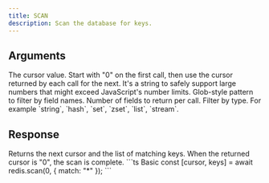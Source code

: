 ```yaml
---
title: SCAN
description: Scan the database for keys.
---
```


## Arguments

<ParamField body="cursor" type="string">
  The cursor value. Start with "0" on the first call, then use the cursor
  returned by each call for the next. It's a string to safely support large
  numbers that might exceed JavaScript's number limits.
</ParamField>

<ParamField body="options" type="Object">
  <ParamField body="match" type="string">
    Glob-style pattern to filter by field names.
  </ParamField>
  <ParamField body="count" type="number">
    Number of fields to return per call.
  </ParamField>
  <ParamField body="type" type="string">
    Filter by type. For example `string`, `hash`, `set`, `zset`, `list`,
    `stream`.
  </ParamField>
</ParamField>

## Response

<ResponseField type="[string, string[]]" required>
  Returns the next cursor and the list of matching keys. When the returned
  cursor is "0", the scan is complete.
</ResponseField>

<RequestExample>
```ts Basic
const [cursor, keys] = await redis.scan(0, { match: "*" });
```
</RequestExample>
